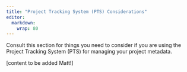 ```yaml
---
title: "Project Tracking System (PTS) Considerations"
editor: 
  markdown: 
    wrap: 80
---
```


Consult this section for things you need to consider if you are using the
Project Tracking System (PTS) for managing your project metadata.

\[content to be added Matt!\]
